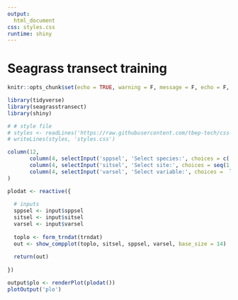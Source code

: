 ```yaml
---
output: 
  html_document
css: styles.css
runtime: shiny
---
```


# Seagrass transect training {.tabset}
  
```r
knitr::opts_chunk$set(echo = TRUE, warning = F, message = F, echo = F, fig.path = 'figs/', dev.args = list(family = 'serif'), fig.path = 'figures/')

library(tidyverse)
library(seagrasstransect)
library(shiny)

# # style file
# styles <- readLines('https://raw.githubusercontent.com/tbep-tech/css-styling/master/styles.css')
# writeLines(styles, 'styles.css')
```


```r
column(12, 
       column(4, selectInput('sppsel', 'Select species:', choices = c('Halodule', 'Thalassia'))),
       column(4, selectInput('sitsel', 'Select site:', choices = seq(1:10))),
       column(4, selectInput('varsel', 'Select variable:', choices =  list('Braun-Blanquet Score' = 'Abundance', 'Canopy Height' = 'Blade Length', 'Short Shoot Density' = 'Short Shoot Density')))
)
```

```r
plodat <- reactive({
  
  # inputs
  sppsel <- input$sppsel
  sitsel <- input$sitsel
  varsel <- input$varsel
  
  toplo <- form_trndat(trndat)
  out <- show_compplot(toplo, sitsel, sppsel, varsel, base_size = 14)
  
  return(out)
  
})
```

```r
output$plo <- renderPlot(plodat())
plotOutput('plo')
```

